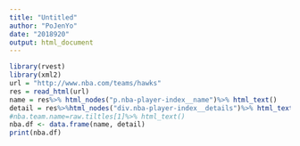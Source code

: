 ```yaml
---
title: "Untitled"
author: "PoJenYo"
date: "2018920"
output: html_document
---
```


```r
library(rvest)
library(xml2)
url = "http://www.nba.com/teams/hawks"
res = read_html(url)
name = res%>% html_nodes("p.nba-player-index__name")%>% html_text()
detail = res%>%html_nodes("div.nba-player-index__details")%>% html_text()
#nba.team.name=raw.tiltles[1]%>% html_text()
nba.df <- data.frame(name, detail)
print(nba.df)

```

